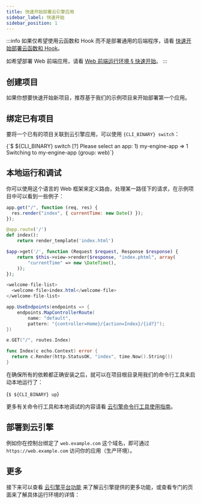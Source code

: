 ```yaml
---
title: 快速开始部署云引擎应用
sidebar_label: 快速开始
sidebar_position: 1
---
```



:::info
如果仅希望使用云函数和 Hook 而不是部署通用的后端程序，请看 [快速开始部署云函数和 Hook](/sdk/engine/functions/getting-started)。

如希望部署 Web 前端应用，请看 [Web 前端运行环境 § 快速开始](/sdk/engine/deploy/webapp/#快速开始)。
:::

<PlatformIntroduction />

## 创建项目

如果你想要快速开始新项目，推荐基于我们的示例项目来开始部署第一个应用。

<QuickStartNew />

## 绑定已有项目

<p>
  要将一个已有的项目关联到云引擎应用，可以使用 <code>{CLI_BINARY} switch</code>：
</p>

<CodeBlock>
  {`$ ${CLI_BINARY} switch
[?] Please select an app:
 1) my-engine-app
 => 1
Switching to my-engine-app (group: web)`}
</CodeBlock>



## 本地运行和调试

你可以使用这个语言的 Web 框架来定义路由，处理某一路径下的请求，在示例项目中可以看到一些例子：

<EngineRuntimes>
<TabItem value='nodejs'>

```javascript title='app.js'
app.get("/", function (req, res) {
  res.render("index", { currentTime: new Date() });
});
```

</TabItem>
<TabItem value='python'>

```python title='app.py'
@app.route('/')
def index():
    return render_template('index.html')
```

</TabItem>
<TabItem value='php'>

```php title='src/app.php'
$app->get('/', function (Request $request, Response $response) {
    return $this->view->render($response, "index.phtml", array(
        "currentTime" => new \DateTime(),
    ));
});
```

</TabItem>
<TabItem value='java'>

```java title='src/main/webapp/WEB-INF/web.xml'
<welcome-file-list>
  <welcome-file>index.html</welcome-file>
</welcome-file-list>
```

</TabItem>
<TabItem value='dotnet'>

```cs title='web/Startup.cs'
app.UseEndpoints(endpoints => {
    endpoints.MapControllerRoute(
        name: "default",
        pattern: "{controller=Home}/{action=Index}/{id?}");
})
```

</TabItem>
<TabItem value='go'>

```go title='main.go'
e.GET("/", routes.Index)
```

```go title='routes/index.go'
func Index(c echo.Context) error {
  return c.Render(http.StatusOK, "index", time.Now().String())
}
```

</TabItem>
</EngineRuntimes>

在确保所有的依赖都正确安装之后，就可以在项目根目录用我们的命令行工具来启动本地运行了：

<CodeBlock className="sh">{`$ ${CLI_BINARY} up`}</CodeBlock>

更多有关命令行工具和本地调试的内容请看 [云引擎命令行工具使用指南](/sdk/engine/cli/)。

## 部署到云引擎

<QuickStartDeploy />

<CloudCustomDomain noStaging={true} />

例如你在控制台绑定了 `web.example.com` 这个域名，即可通过 `https://web.example.com` 访问你的应用（生产环境）。

## 更多

接下来可以查看 [云引擎平台功能](/sdk/engine/platform) 来了解云引擎提供的更多功能，或查看专门的页面来了解具体运行环境的详情：

<PlatformRuntimes />

